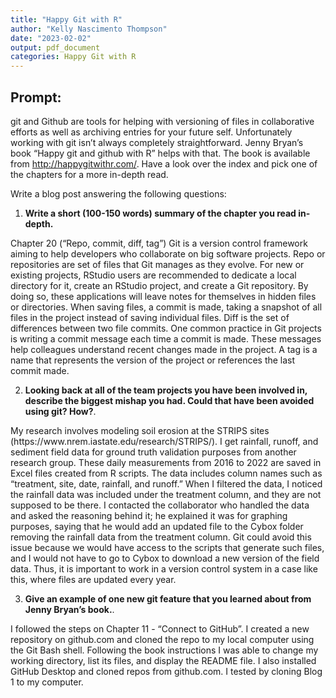 ---
title: "Happy Git with R"
author: "Kelly Nascimento Thompson"
date: "2023-02-02"
output: pdf_document
categories: Happy Git with R
---

## Prompt:

git and Github are tools for helping with versioning of files in collaborative efforts as well as archiving entries for your future self. 
Unfortunately working with git isn't always completely straightforward. 
Jenny Bryan's book "Happy git and github with R" helps with that. The book is available from [http://happygitwithr.com/](http://happygitwithr.com/). Have a look over the index and pick one of the chapters for a more in-depth read.

Write a blog post answering the following questions: 

1. **Write a short (100-150 words) summary of the chapter you read in-depth.**

Chapter 20 (“Repo, commit, diff, tag”)
Git is a version control framework aiming to help developers who collaborate on big software projects. Repo or repositories are set of files that Git manages as they evolve.
For new or existing projects, RStudio users are recommended to dedicate a local directory for it, create an RStudio project, and create a Git repository. By doing so, these applications will leave notes for themselves in hidden files or directories.
When saving files, a commit is made, taking a snapshot of all files in the project instead of saving individual files.
Diff is the set of differences between two file commits. One common practice in Git projects is writing a commit message each time a commit is made. These messages help colleagues understand recent changes made in the project. A tag is a name that represents the version of the project or references the last commit made.

2. **Looking back at all of the team projects you have been involved in, describe the biggest mishap you had. Could that have been avoided using git? How?**. 

My research involves modeling soil erosion at the STRIPS sites (https://www.nrem.iastate.edu/research/STRIPS/). I get rainfall, runoff, and sediment field data for ground truth validation purposes from another research group. 
These daily measurements from 2016 to 2022 are saved in Excel files created from R scripts. The data includes column names such as “treatment, site, date, rainfall, and runoff.” When I filtered the data, I noticed the rainfall data was included under the treatment column, and they are not supposed to be there. I contacted the collaborator who handled the data and asked the reasoning behind it; he explained it was for graphing purposes, saying that he would add an updated file to the Cybox folder removing the rainfall data from the treatment column.
Git could avoid this issue because we would have access to the scripts that generate such files, and I would not have to go to Cybox to download a new version of the field data. Thus, it is important to work in a version control system in a case like this, where files are updated every year.

3. **Give an example of one new git feature that you learned about from Jenny Bryan's book.**.

I followed the steps on Chapter 11 - "Connect to GitHub". I created a new repository on github.com and cloned the repo to my local computer using the Git Bash shell.
Following the book instructions I was able to change my working directory, list its files, and display the README file.
I also installed GitHub Desktop and cloned repos from github.com. I tested by cloning Blog 1 to my computer.